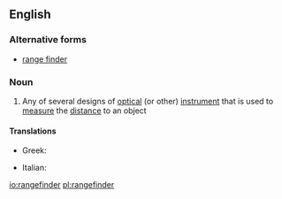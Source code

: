 ==English==

===Alternative forms===
* [[range finder]]

===Noun===
{{wikipedia}}
{{en-noun}}

# Any of several designs of [[optical]] (or other) [[instrument]] that is used to [[measure]] the [[distance]] to an object

====Translations====
{{trans-top|rangefinder}}
* Greek: {{t|el|τηλέμετρο|n|tr=tilémetro}}
{{trans-mid}}
* Italian: {{t-|it|telemetro|m}}
{{trans-bottom}}

[[io:rangefinder]]
[[pl:rangefinder]]